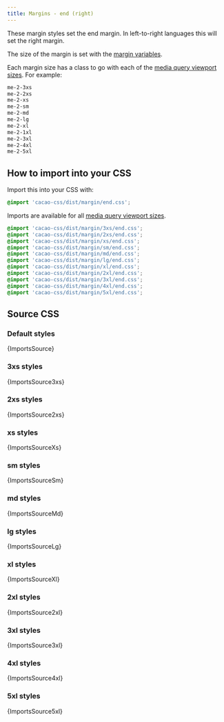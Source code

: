 ```yaml
---
title: Margins - end (right)
---
```


These margin styles set the end margin. In left-to-right languages this will set the right margin.

The size of the margin is set with the [margin variables](/styles/margin/variables).

Each margin size has a class to go with each of the [media query viewport sizes](/styles/media#viewport-media-queries). For example:

```css
me-2-3xs
me-2-2xs
me-2-xs
me-2-sm
me-2-md
me-2-lg
me-2-xl
me-2-1xl
me-2-3xl
me-2-4xl
me-2-5xl
```


## How to import into your CSS

Import this into your CSS with:

```css
@import 'cacao-css/dist/margin/end.css';
```

Imports are available for all [media query viewport sizes](/styles/media#viewport-media-queries).

```css
@import 'cacao-css/dist/margin/3xs/end.css';
@import 'cacao-css/dist/margin/2xs/end.css';
@import 'cacao-css/dist/margin/xs/end.css';
@import 'cacao-css/dist/margin/sm/end.css';
@import 'cacao-css/dist/margin/md/end.css';
@import 'cacao-css/dist/margin/lg/end.css';
@import 'cacao-css/dist/margin/xl/end.css';
@import 'cacao-css/dist/margin/2xl/end.css';
@import 'cacao-css/dist/margin/3xl/end.css';
@import 'cacao-css/dist/margin/4xl/end.css';
@import 'cacao-css/dist/margin/5xl/end.css';
```

## Source CSS

<!-- markdownlint-disable -->

### Default styles

<CodeBlock language="css" title="margin/end.css">{ImportsSource}</CodeBlock>

### 3xs styles

<CodeBlock language="css" title="margin/3xs/end.css">{ImportsSource3xs}</CodeBlock>

### 2xs styles

<CodeBlock language="css" title="margin/2xs/end.css">{ImportsSource2xs}</CodeBlock>

### xs styles

<CodeBlock language="css" title="margin/xs/end.css">{ImportsSourceXs}</CodeBlock>

### sm styles

<CodeBlock language="css" title="margin/sm/end.css">{ImportsSourceSm}</CodeBlock>

### md styles

<CodeBlock language="css" title="margin/md/end.css">{ImportsSourceMd}</CodeBlock>

### lg styles

<CodeBlock language="css" title="margin/lg/end.css">{ImportsSourceLg}</CodeBlock>

### xl styles

<CodeBlock language="css" title="margin/xl/end.css">{ImportsSourceXl}</CodeBlock>

### 2xl styles

<CodeBlock language="css" title="margin/2xl/end.css">{ImportsSource2xl}</CodeBlock>

### 3xl styles

<CodeBlock language="css" title="margin/3xl/end.css">{ImportsSource3xl}</CodeBlock>

### 4xl styles

<CodeBlock language="css" title="margin/4xl/end.css">{ImportsSource4xl}</CodeBlock>

### 5xl styles

<CodeBlock language="css" title="margin/5xl/end.css">{ImportsSource5xl}</CodeBlock>
